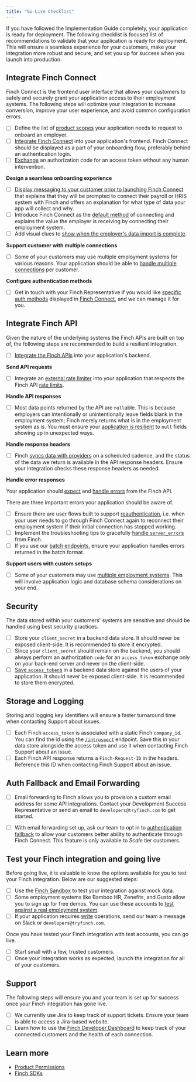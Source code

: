 ```yaml
---
title: "Go-Live Checklist"
---
```


If you have followed the Implementation Guide completely, your application is ready for deployment. The following checklist is focused list of recommendations to validate that your application is ready for deployment. This will ensure a seamless experience for your customers, make your integration more robust and secure, and set you up for success when you launch into production.

## Integrate Finch Connect

Finch Connect is the frontend user interface that allows your customers to safely and securely grant your application access to their employment systems. The following steps will optimize your integration to increase conversion, improve your user experience, and avoid common configuration errors.

- [ ] Define the list of [product scopes](/Implementation-Guide/Connect/Create-Account#product-scopes) your application needs to request to onboard an employer.
- [ ] [Integrate Finch Connect](/Implementation-Guide/Connect/Set-Up-Finch-Connect) into your application's frontend. Finch Connect should be displayed as a part of your onboarding flow, preferably behind an authentication login.
- [ ] [Exchange](/Implementation-Guide/Connect/Retrieve-Access-Token) an authorization code for an access token without any human intervention.

**Design a seamless onboarding experience**

- [ ] [Display messaging to your customer prior to launching Finch Connect](/Implementation-Guide/Optimize/Increase-Employer-Adoption#2-include-extra-messaging-for-context) that explains that they will be prompted to connect their payroll or HRIS system with Finch and offers an explanation for what type of data your app will collect and why.
- [ ] Introduce Finch Connect as the [default method](/Implementation-Guide/Optimize/Increase-Employer-Adoption#1-set-finch-connect-as-the-default-integration-option) of connecting and explains the value the employer is receiving by connecting their employment system.
- [ ] Add visual clues to [show when the employer's data import is complete](/Implementation-Guide/Optimize/Increase-Employer-Adoption#4-deploy-finch-early-in-the-onboarding-process).

**Support customer with multiple connections**

- [ ] Some of your customers may use multiple employment systems for various reasons. Your application should be able to [handle multiple connections](/Implementation-Guide/Connect/Manage-Connections) per customer.

**Configure authentication methods**

- [ ] Get in touch with your Finch Representative if you would like [specific auth methods](/Get-Started/Employment-API-Glossary#authentication-method) displayed in [Finch Connect](/Implementation-Guide/Connect/Set-Up-Finch-Connect), and we can manage it for you.

## Integrate Finch API

Given the nature of the underlying systems the Finch APIs are built on top of, the following steps are recommended to build a resilient integration.

- [ ] [Integrate the Finch APIs](/Implementation-Guide/Communicate/Read-Data) into your application's backend.

**Send API requests**

- [ ] Integrate an [external rate limiter](/Implementation-Guide/Optimize/Mitigate-Errors#rate-limit-errors) into your application that respects the Finch API [rate limits](https://developer.tryfinch.com/docs/reference/64f780582a5a2-rate-limits).

**Handle API responses**

- [ ]  Most data points returned by the API are `null`able. This is because employers can intentionally or unintentionally leave fields blank in the employment system; Finch merely returns what is in the employment system as is. You must ensure your [application is resilient](/Implementation-Guide/Communicate/Read-Data) to `null` fields showing up in unexpected ways.

**Handle response headers**

- [ ] Finch [syncs data with providers](/Developer-Resources/Data-Syncs) on a scheduled cadence, and the status of the data we return is available in the API response headers. Ensure your integration checks these response headers as needed.

**Handle error responses**

Your application should [expect](https://developer.tryfinch.com/docs/reference/1f80003f67f0d-error-types) and [handle errors](/Implementation-Guide/Optimize/Mitigate-Errors) from the Finch API.

There are three important errors your application should be aware of.

- [ ]  Ensure there are user flows built to support [reauthentication](/Developer-Resources/Reauthentication), i.e. when your user needs to go through Finch Connect again to reconnect their employment system if their initial connection has stopped working.
- [ ]  Implement the troubleshooting tips to gracefully [handle `server_error`s](https://developer.tryfinch.com/docs/reference/7e03b7d6dec4a-error-handling) from Finch.
- [ ]  If you use our [batch endpoints](/Implementation-Guide/Optimize/Batch-Requests), ensure your application handles errors returned in the batch format.

**Support users with custom setups**

- [ ]  Some of your customers may use [multiple employment systems](/Implementation-Guide/Connect/Manage-Connections). This will involve application logic and database schema considerations on your end.

## Security

The data stored within your customers' systems are sensitive and should be handled using best security practices.

- [ ]  Store your `client_secret` in a backend data store. It should never be exposed client-side. It is recommended to store it encrypted.
- [ ]  Since your `client_secret` should remain on the backend, you should always perform an authorization `code` for an `access_token` exchange only on your back-end server and never on the client-side.
- [ ]  [Save `access_token`s](/Implementation-Guide/Secure/Store-Tokens) in a backend data store against the users of your application. It should never be exposed client-side. It is recommended to store them encrypted.

## Storage and Logging

Storing and logging key identifiers will ensure a faster turnaround time when contacting Support about issues.

- [ ]  Each Finch `access_token` is associated with a static Finch `company_id`. You can find the id using the [`/introspect`](https://developer.tryfinch.com/docs/reference/9d248a993cb53-introspect) endpoint. Save this in your data store alongside the access token and use it when contacting Finch Support about an issue.
- [ ]  Each Finch API response returns a `Finch-Request-ID` in the headers. Reference this ID when contacting Finch Support about an issue.

## Auth Fallback and Email Forwarding

- [ ] Email forwarding to Finch allows you to provision a custom email address for some API integrations. Contact your Development Success Representative or send an email to `developers@tryfinch.com` to get started.

- [ ] With email forwarding set up, ask our team to opt in to [authentication fallback](/Implementation-Guide/Optimize/Increase-Employer-Adoption#set-up-authentication-fallback) to allow your customers better ability to authenticate through Finch Connect. This feature is only available to *Scale* tier customers.

## Test your Finch integration and going live

Before going live, it is valuable to know the options available for you to test your Finch integration. Below are our suggested steps:

- [ ]  Use the [Finch Sandbox](/Implementation-Guide/Test/Finch-Sandbox) to test your integration against mock data.
- [ ]  Some employment systems like Bamboo HR, Zenefits, and Gusto allow you to sign up for free demos. You can use these accounts to [test against a real employment system](/Implementation-Guide/Test/Live-Providers).
- [ ]  If your application requires [write](/Implementation-Guide/Communicate/Write-Data) operations, send our team a message on Slack or `developers@tryfinch.com`.

Once you have tested your Finch integration with test accounts, you can go live.

- [ ]  Start small with a few, trusted customers.
- [ ]  Once your integration works as expected, launch the integration for all of your customers.

## Support

The following steps will ensure you and your team is set up for success once your Finch integration has gone live.

- [ ]  We currently use Jira to keep track of support tickets. Ensure your team is able to access a Jira-based website.
- [ ]  Learn how to use the [Finch Developer Dashboard](https://dashboard.tryfinch.com/login) to keep track of your connected customers and the health of each connection.

## Learn more

- [Product Permissions](https://developer.tryfinch.com/docs/reference/e68b00055f1d8-permissions)
- [Finch SDKs](/Developer-Resources/SDKs)
